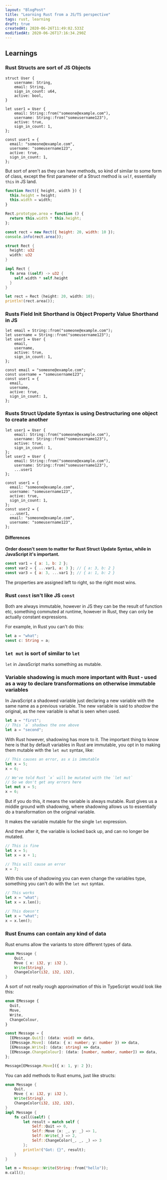 ```yaml
---
layout: "BlogPost"
title: "Learning Rust from a JS/TS perspective"
tags: rust, learning
draft: true
createdAt: 2020-06-26T11:49:02.533Z
modifiedAt: 2020-06-26T17:16:34.290Z
---
```


## Learnings

### Rust Structs are sort of JS Objects

```rust:Rust_Struct
struct User {
    username: String,
    email: String,
    sign_in_count: u64,
    active: bool,
}

let user1 = User {
    email: String::from("someone@example.com"),
    username: String::from("someusername123"),
    active: true,
    sign_in_count: 1,
};
```

```js:JavaScript_Object
const user1 = {
  email: "someone@example.com",
  username: "someusername123",
  active: true,
  sign_in_count: 1,
};
```

But sort of aren't as they can have methods, so kind of similar to some form of class, except the first parameter of a Struct method is `self`, essentially `this` in JS land.

```js
function Rect({ height, width }) {
  this.height = height;
  this.width = width;
}

Rect.prototype.area = function () {
  return this.width * this.height;
};

const rect = new Rect({ height: 20, width: 10 });
console.info(rect.area());
```

```rust
struct Rect {
  height: u32
  width: u32
}

impl Rect {
  fn area (&self) -> u32 {
    self.width * self.height
  }
}

let rect = Rect {height: 20, width: 10};
println!(rect.area());
```

### Rusts Field Init Shorthand is Object Property Value Shorthand in JS

```rust:Rust_Field_Init_Shorthand
let email = String::from("someone@example.com");
let username = String::from("someusername123");
let user1 = User {
    email,
    username,
    active: true,
    sign_in_count: 1,
};
```

```js:JavaScript_Object_Property_Value_Shorthand
const email = "someone@example.com";
const username = "someusername123";
const user1 = {
  email,
  username,
  active: true,
  sign_in_count: 1,
};
```

### Rusts Struct Update Syntax is using Destructuring one object to create another

```rust:Rust_Struct_Update_Syntax
let user1 = User {
    email: String::from("someone@example.com"),
    username: String::from("someusername123"),
    active: true,
    sign_in_count: 1,
};
let user2 = User {
    email: String::from("someone@example.com"),
    username: String::from("someusername123"),
    ...user1
};
```

```js:JavaScript_Object_Destructuring
const user1 = {
  email: "someone@example.com",
  username: "someusername123",
  active: true,
  sign_in_count: 1,
};
const user2 = {
  ...user1,
  email: "someone@example.com",
  username: "someusername123",
};
```

#### Differences

**Order doesn't seem to matter for Rust Struct Update Syntax, while in JavaScript it's important.**

```js
const var1 = { a: 1, b: 2 };
const var2 = { ...var1, a: 3 }; // { a: 3, b: 2 }
const var3 = { a: 3, ...var1 }; // { a: 1, b: 2 }
```

The properties are assigned left to right, so the right most wins.

### Rust `const` isn't like JS `const`

Both are always immutable, however in JS they can be the result of function etc, something commuted at runtime, however in Rust, they can only be actually constant expressions.

For example, in Rust you can't do this:

```rust
let a = "what";
const c: String = a;
```

### `let mut` is sort of similar to `let`

`let` in JavaScript marks something as mutable.

### Variable shadowing is much more important with Rust - used as a way to declare transformations on otherwise immutable variables

In JavaScript a shadowed variable just declaring a new variable with the same name as a previous variable. The new variable is said to _shadow_ the original, as the new variable is what is seen when used.

```js
let a = "first";
// This `a` shadows the one above
let a = "second";
```

With Rust however, shadowing has more to it. The important thing to know here is that by default variables in Rust are immutable, you opt in to making them mutable with the `let mut` syntax, like:

```rust
// This causes an error, as x is immutable
let x = 5;
x = 6;

// We've told Rust `x` will be mutated with the `let mut`
// So we don't get any errors here
let mut x = 5;
x = 6;
```

But if you do this, it means the variable is always mutable. Rust gives us a middle ground with shadowing, where shadowing allows us to essentially do a transformation on the original variable.

It makes the variable mutable for the single `let` expression.

And then after it, the variable is locked back up, and can no longer be mutated.

```rust
// This is fine
let x = 5;
let x = x + 1;

// This will cause an error
x = 7;
```

With this use of shadowing you can even change the variables type, something you can't do with the `let mut` syntax.

```rust
// This works
let x = "what";
let x = x.len();

// This doesn't
let x = "what";
x = x.len();
```

### Rust Enums can contain any kind of data

Rust enums allow the variants to store different types of data.

```rust
enum Message {
    Quit,
    Move { x: i32, y: i32 },
    Write(String),
    ChangeColor(i32, i32, i32),
}
```

A sort of not really rough approximation of this in TypeScript would look like this:

```ts
enum EMessage {
  Quit,
  Move,
  Write,
  ChangeColour,
}

const Message = {
  [EMessage.Quit]: (data: void) => data,
  [EMessage.Move]: (data: { x: number; y: number }) => data,
  [EMessage.Write]: (data: string) => data,
  [EMessage.ChangeColour]: (data: [number, number, number]) => data,
};

Message[EMessage.Move]({ x: 1, y: 2 });
```

You can add methods to Rust enums, just like structs:

```rust
enum Message {
    Quit,
    Move { x: i32, y: i32 },
    Write(String),
    ChangeColor(i32, i32, i32),
}
impl Message {
    fn call(&self) {
        let result = match self {
            Self::Quit => 0,
            Self::Move {x: _, y: _} => 1,
            Self::Write(_) => 2,
            Self::ChangeColor(_, _, _) => 3
        };
        println!("Got: {}", result);
    }
}

let m = Message::Write(String::from("hello"));
m.call();
```
